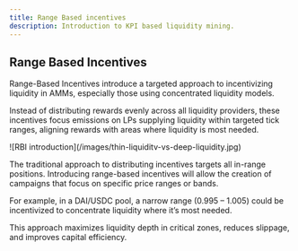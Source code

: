 ```yaml
---
title: Range Based incentives
description: Introduction to KPI based liquidity mining.
---
```


## Range Based Incentives 

Range-Based Incentives introduce a targeted approach to incentivizing liquidity in AMMs, especially those using concentrated liquidity models. 

Instead of distributing rewards evenly across all liquidity providers, these incentives focus emissions on LPs supplying liquidity within targeted tick ranges, aligning rewards with areas where liquidity is most needed.


<div className="mediaWrapper">
    ![RBI introduction](/images/thin-liquiditv-vs-deep-liquidity.jpg)
</div>

The traditional approach to distributing incentives targets all in-range positions. Introducing range-based incentives will allow the creation of campaigns that focus on specific price ranges or bands.

For example, in a DAI/USDC pool, a narrow range (0.995 – 1.005) could be incentivized to concentrate liquidity where it’s most needed.

This approach maximizes liquidity depth in critical zones, reduces slippage, and improves capital efficiency.
